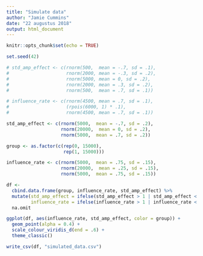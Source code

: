 ```yaml
---
title: "Simulate data"
author: "Jamie Cummins"
date: "22 augustus 2018"
output: html_document
---
```


```r

knitr::opts_chunk$set(echo = TRUE)

```


```r

set.seed(42)

# std_amp_effect <- c(rnorm(500,  mean = -.7, sd = .1),
#                     rnorm(2000, mean = -.3, sd = .2),
#                     rnorm(5000, mean = 0, sd = .2),
#                     rnorm(2000, mean = .3, sd = .2),
#                     rnorm(500,  mean = .7, sd = .1))

# influence_rate <- c(rnorm(4500, mean = .7, sd = .1),
#                     (rpois(6000, 1) * .1),
#                     rnorm(4500, mean = .7, sd = .1))

std_amp_effect <- c(rnorm(5000,  mean = -.7, sd = .2),
                    rnorm(20000,  mean = 0, sd = .2),
                    rnorm(5000,  mean = .7, sd = .2))

group <- as.factor(c(rep(0, 15000), 
                     rep(1, 15000)))

influence_rate <- c(rnorm(5000,  mean = .75, sd = .15),
                    rnorm(20000,  mean = .25, sd = .15),
                    rnorm(5000,  mean = .75, sd = .15))

df <- 
  cbind.data.frame(group, influence_rate, std_amp_effect) %>%
  mutate(std_amp_effect = ifelse(std_amp_effect > 1 | std_amp_effect < -1, NA, std_amp_effect),
         influence_rate = ifelse(influence_rate > 1 | influence_rate < 0, NA, influence_rate)) %>%
  na.omit

ggplot(df, aes(influence_rate, std_amp_effect, color = group)) +
  geom_point(alpha = 0.4) +
  scale_colour_viridis_d(end = .6) +
  theme_classic()

write_csv(df, "simulated_data.csv")

```





